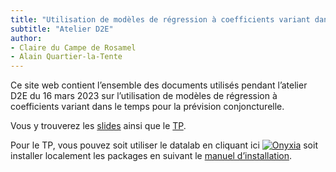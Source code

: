 ```yaml
---
title: "Utilisation de modèles de régression à coefficients variant dans le temps pour la prévision conjoncturelle"
subtitle: "Atelier D2E"
author: 
- Claire du Campe de Rosamel
- Alain Quartier-la-Tente
---
```



Ce site web contient l'ensemble des documents utilisés pendant l'atelier D2E du 16 mars 2023 sur l'utilisation de modèles de régression à coefficients variant dans le temps pour la prévision conjoncturelle.

Vous y trouverez les [slides](slides.qmd) ainsi que le [TP](TP.qmd).

Pour le TP, vous pouvez soit utiliser le datalab en cliquant ici [![Onyxia](https://img.shields.io/badge/Launch-Datalab-orange?logo=R)](https://datalab.sspcloud.fr/launcher/ide/rstudio?autoLaunch=true&service.image.custom.enabled=true&service.image.pullPolicy=%C2%ABAlways%C2%BB&service.image.custom.version=%C2%ABaqlt%2Fatelier-tvcoef%3Alatest%C2%BB) soit installer localement les packages en suivant le [manuel d'installation](manuel_installation.qmd).
